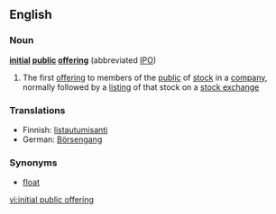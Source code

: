 {{wikipedia}}
==English==

===Noun===
'''[[initial]] [[public]] [[offering]]'''  (abbreviated [[IPO]])

# {{US}} The first [[offering]] to members of the [[public]] of [[stock]] in a [[company]], normally followed by a [[listing]] of that stock on a [[stock exchange]]

===Translations===
{{rfc-level|Translations at L3+ (AutoFormat would have corrected level of Translations)}}
*Finnish: [[listautumisanti]]
*German: [[Börsengang]]

===Synonyms===
* [[float]]

[[vi:initial public offering]]